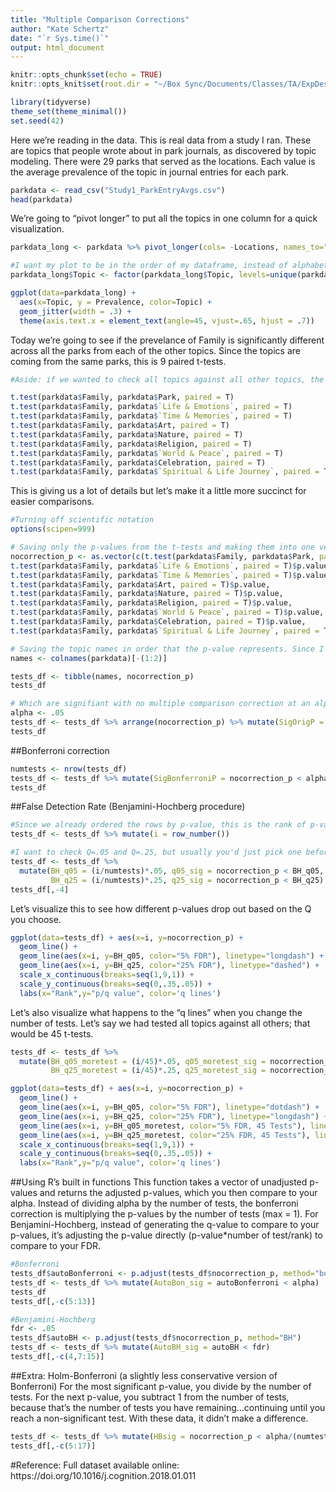 ```yaml
---
title: "Multiple Comparison Corrections"
author: "Kate Schertz"
date: "`r Sys.time()`"
output: html_document
---
```


```r
knitr::opts_chunk$set(echo = TRUE)
knitr::opts_knit$set(root.dir = "~/Box Sync/Documents/Classes/TA/ExpDesign/Tutorials/")
```

```r
library(tidyverse)
theme_set(theme_minimal())
set.seed(42)
```

Here we're reading in the data. This is real data from a study I ran. These are topics that people wrote about in park journals, as discovered by topic modeling. There were 29 parks that served as the locations. Each value is the average prevalence of the topic in journal entries for each park.
```r
parkdata <- read_csv("Study1_ParkEntryAvgs.csv")
head(parkdata)
```

We're going to "pivot longer" to put all the topics in one column for a quick visualization.
```r
parkdata_long <- parkdata %>% pivot_longer(cols= -Locations, names_to="Topic", values_to = "Prevalence")

#I want my plot to be in the order of my dataframe, instead of alphabetical
parkdata_long$Topic <- factor(parkdata_long$Topic, levels=unique(parkdata_long$Topic))

ggplot(data=parkdata_long) + 
  aes(x=Topic, y = Prevalence, color=Topic) + 
  geom_jitter(width = .3) +
  theme(axis.text.x = element_text(angle=45, vjust=.65, hjust = .7))
```

Today we're going to see if the prevelance of Family is significantly different across all the parks from each of the other topics. Since the topics are coming from the same parks, this is 9 paired t-tests.
```r
#Aside: if we wanted to check all topics against all other topics, the total number of tests can be found using the choose() function

t.test(parkdata$Family, parkdata$Park, paired = T)
t.test(parkdata$Family, parkdata$`Life & Emotions`, paired = T)
t.test(parkdata$Family, parkdata$`Time & Memories`, paired = T)
t.test(parkdata$Family, parkdata$Art, paired = T)
t.test(parkdata$Family, parkdata$Nature, paired = T)
t.test(parkdata$Family, parkdata$Religion, paired = T)
t.test(parkdata$Family, parkdata$`World & Peace`, paired = T)
t.test(parkdata$Family, parkdata$Celebration, paired = T)
t.test(parkdata$Family, parkdata$`Spiritual & Life Journey`, paired = T)
```

This is giving us a lot of details but let's make it a little more succinct for easier comparisons. 
```r
#Turning off scientific notation
options(scipen=999)

# Saving only the p-values from the t-tests and making them into one vector
nocorrection_p <- as.vector(c(t.test(parkdata$Family, parkdata$Park, paired = T)$p.value,
t.test(parkdata$Family, parkdata$`Life & Emotions`, paired = T)$p.value,
t.test(parkdata$Family, parkdata$`Time & Memories`, paired = T)$p.value,
t.test(parkdata$Family, parkdata$Art, paired = T)$p.value,
t.test(parkdata$Family, parkdata$Nature, paired = T)$p.value,
t.test(parkdata$Family, parkdata$Religion, paired = T)$p.value,
t.test(parkdata$Family, parkdata$`World & Peace`, paired = T)$p.value,
t.test(parkdata$Family, parkdata$Celebration, paired = T)$p.value,
t.test(parkdata$Family, parkdata$`Spiritual & Life Journey`, paired = T)$p.value))

# Saving the topic names in order that the p-value represents. Since I ran the tests in order of columns in the data frame, we can use the column names, removing Locations and Family 
names <- colnames(parkdata)[-(1:2)]

tests_df <- tibble(names, nocorrection_p)
tests_df

# Which are signifiant with no multiple comparison correction at an alpha of .05?
alpha <- .05
tests_df <- tests_df %>% arrange(nocorrection_p) %>% mutate(SigOrigP = nocorrection_p < alpha)
tests_df
```

##Bonferroni correction 
```r
numtests <- nrow(tests_df)
tests_df <- tests_df %>% mutate(SigBonferroniP = nocorrection_p < alpha/numtests)
tests_df
```

##False Detection Rate (Benjamini-Hochberg procedure)
```r
#Since we already ordered the rows by p-value, this is the rank of p-values.
tests_df <- tests_df %>% mutate(i = row_number())

#I want to check Q=.05 and Q=.25, but usually you'd just pick one before you ran your study, so you could set Q as a variable
tests_df <- tests_df %>% 
  mutate(BH_q05 = (i/numtests)*.05, q05_sig = nocorrection_p < BH_q05,
         BH_q25 = (i/numtests)*.25, q25_sig = nocorrection_p < BH_q25)
tests_df[,-4]
```


Let's visualize this to see how different p-values drop out based on the Q you choose.
```r
ggplot(data=tests_df) + aes(x=i, y=nocorrection_p) +
  geom_line() +
  geom_line(aes(x=i, y=BH_q05, color="5% FDR"), linetype="longdash") + 
  geom_line(aes(x=i, y=BH_q25, color="25% FDR"), linetype="dashed") +
  scale_x_continuous(breaks=seq(1,9,1)) +
  scale_y_continuous(breaks=seq(0,.35,.05)) +
  labs(x="Rank",y="p/q value", color='q lines')
```

Let's also visualize what happens to the "q lines" when you change the number of tests. Let's say we had tested all topics against all others; that would be 45 t-tests. 
```r
tests_df <- tests_df %>% 
  mutate(BH_q05_moretest = (i/45)*.05, q05_moretest_sig = nocorrection_p < BH_q05_moretest,
         BH_q25_moretest = (i/45)*.25, q25_moretest_sig = nocorrection_p < BH_q25_moretest)

ggplot(data=tests_df) + aes(x=i, y=nocorrection_p) +
  geom_line() +
  geom_line(aes(x=i, y=BH_q05, color="5% FDR"), linetype="dotdash") + 
  geom_line(aes(x=i, y=BH_q25, color="25% FDR"), linetype="longdash") +
  geom_line(aes(x=i, y=BH_q05_moretest, color="5% FDR, 45 Tests"), linetype="dashed")+
  geom_line(aes(x=i, y=BH_q25_moretest, color="25% FDR, 45 Tests"), linetype="dotted")+
  scale_x_continuous(breaks=seq(1,9,1)) +
  scale_y_continuous(breaks=seq(0,.35,.05)) +
  labs(x="Rank",y="p/q value", color='q lines')

```

##Using R's built in functions
This function takes a vector of unadjusted p-values and returns the adjusted p-values, which you then compare to your alpha. Instead of dividing alpha by the number of tests, the bonferroni correction is multiplying the p-values by the number of tests (max = 1). For Benjamini-Hochberg, instead of generating the q-value to compare to your p-values, it's adjusting the p-value directly (p-value*number of test/rank) to compare to your FDR. 
```r
#Bonferroni
tests_df$autoBonferroni <- p.adjust(tests_df$nocorrection_p, method="bonferroni")
tests_df <- tests_df %>% mutate(AutoBon_sig = autoBonferroni < alpha)
tests_df
tests_df[,-c(5:13)]

#Benjamini-Hochberg
fdr <- .05
tests_df$autoBH <- p.adjust(tests_df$nocorrection_p, method="BH")
tests_df <- tests_df %>% mutate(AutoBH_sig = autoBH < fdr)
tests_df[,-c(4,7:15)]

```


##Extra: Holm-Bonferroni 
(a slightly less conservative version of Bonferroni) 
For the most significant p-value, you divide by the number of tests. For the next p-value, you subtract 1 from the number of tests, because that's the number of tests you have remaining...continuing until you reach a non-significant test. With these data, it didn't make a difference.
```r
tests_df <- tests_df %>% mutate(HBsig = nocorrection_p < alpha/(numtests-i+1))
tests_df[,-c(5:17)]
```

#Reference: 
Full dataset available online: https://doi.org/10.1016/j.cognition.2018.01.011